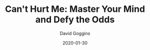 ---
title: "Can't Hurt Me: Master Your Mind and Defy the Odds"
author: 'David Goggins'
date: 2020-01-30
tags: ['Book']
excerpt: 'If David can do it, anyone can. Or if you are unsure what to do, ask yourself: "What would Goggins do?" I love that thought. He devised some brilliant little tools to help him when it gets tough. Every time something gets tough and I want to quit, I remind myself: you are just at 40% of your abilities. This insight alone has helped me so many times in just this one year since I read the book. It also made me realize I always quitted when things got hard. Well, not anymore.'
cover: 'canthurtme.jpg'
links:
  amazon: "B07H453KGH"
  goodreads: '41721428-can-t-hurt-me'
  kobo: "can-t-hurt-me"
id:
  asin: 'B07H453KGH'
  isbn: '1544512287'
published: true
---